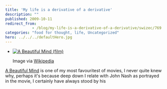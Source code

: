 ```yaml
---
title: 'My life is a derivative of a derivative'
description: ""
published: 2009-10-11
redirect_from: 
            - /blog/my-life-is-a-derivative-of-a-derivative/swizec/769
categories: "food for thought, life, Uncategorized"
hero: ../../../defaultHero.jpg
---
```


-   [![A Beautiful Mind (film)](http://upload.wikimedia.org/wikipedia/en/9/98/Abeautifulmindposter.jpg "A Beautiful Mind (film)")](http://en.wikipedia.org/wiki/Image:Abeautifulmindposter.jpg)

    Image via [Wikipedia](http://en.wikipedia.org/wiki/Image:Abeautifulmindposter.jpg)

[A Beautiful Mind](http://en.wikipedia.org/wiki/A_Beautiful_Mind_%28film%29 "A Beautiful Mind (film)") is one of my most favouritest of movies, I never quite knew why, perhaps it's because deep down I relate with John Nash as portrayed in the movie, I certainly have always stood by his
